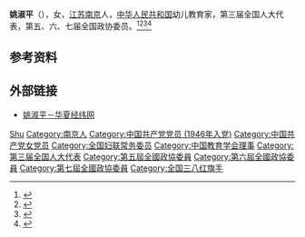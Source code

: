 '''姚淑平'''（{{bd|1917年||1997年|5月21日|catIdx=Yao}}），女，[[江苏|江苏]][[南京|南京]]人，[[中华人民共和国|中华人民共和国]]幼儿教育家，第三届全国人大代表，第五、六、七届全国政协委员。<ref>{{Cite book|title=中华人民共和国职官志|author=何虎生, 李耀东, 向常福主编|publisher=中国社会出版社|year=2003|isbn=9787800883934|location=北京|pages=}}</ref><ref>{{Cite book|title=历届全国政协委员人名辞典|author=|publisher=中国国际广播出版社|year=1996|isbn=9787507813746|location=北京|pages=286}}</ref><ref>{{Cite book|title=20世纪中华人物名字号辞典|author=周家珍编著|publisher=法律出版社|year=2000|isbn=9787503628320|location=北京|pages=}}</ref><ref>{{Cite book|title=华夏妇女名人词典|author=周行健主编|publisher=华夏出版社|year=1988|isbn=|location=北京|pages=}}</ref>

== 参考资料 ==
{{reflist}}

== 外部链接 ==
* [http://www.huaxia.com/lasd/hxrwk/ddrw/dl/2003/11/500362.html 姚淑平－华夏经纬网]

{{Navboxes
| title  = 姚淑平在[[中国教育学会|中国教育学会]]的职务
| list1  =
{{中国教育学会第一届理事会}}
}}
{{Navboxes
| title  = 姚淑平在[[中华全国妇女联合会|中华全国妇女联合会]]的职务
| list1  =
{{中华全国妇女联合会第四届执行委员会}}
}}

{{Authority control}}
{{DEFAULTSORT:Yao姚}}
[[Category:姚姓|Shu]]
[[Category:南京人|Category:南京人]]
[[Category:中国共产党党员_(1946年入党)|Category:中国共产党党员 (1946年入党)]]
[[Category:中国共产党女党员|Category:中国共产党女党员]]
[[Category:全国妇联常务委员|Category:全国妇联常务委员]]
[[Category:中国教育学会理事|Category:中国教育学会理事]]
[[Category:第三届全国人大代表|Category:第三届全国人大代表]]
[[Category:第五屆全國政協委員|Category:第五屆全國政協委員]]
[[Category:第六屆全國政協委員|Category:第六屆全國政協委員]]
[[Category:第七屆全國政協委員|Category:第七屆全國政協委員]]
[[Category:全国三八红旗手|Category:全国三八红旗手]]

{{中国人物小作品}}